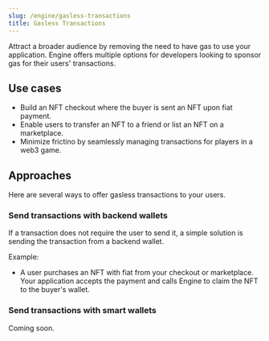 ```yaml
---
slug: /engine/gasless-transactions
title: Gasless Transactions
---
```


Attract a broader audience by removing the need to have gas to use your application. Engine offers multiple options for developers looking to sponsor gas for their users' transactions.

## Use cases

- Build an NFT checkout where the buyer is sent an NFT upon fiat payment.
- Enable users to transfer an NFT to a friend or list an NFT on a marketplace.
- Minimize frictino by seamlessly managing transactions for players in a web3 game.

## Approaches

Here are several ways to offer gasless transactions to your users.

### Send transactions with backend wallets

If a transaction does not require the user to send it, a simple solution is sending the transaction from a backend wallet.

Example:

- A user purchases an NFT with fiat from your checkout or marketplace. Your application accepts the payment and calls Engine to claim the NFT to the buyer's wallet.

### Send transactions with smart wallets

Coming soon.
